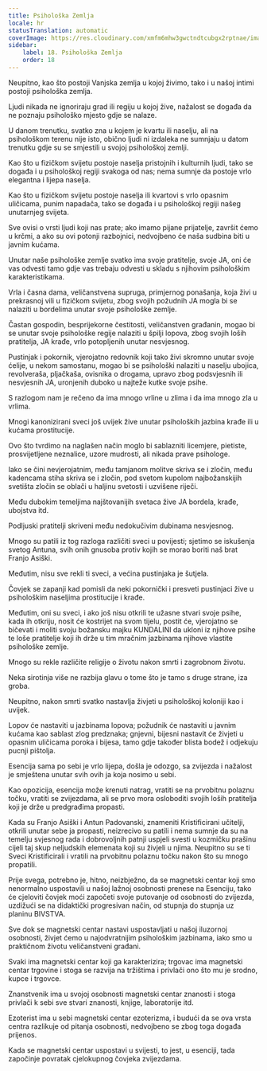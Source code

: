 ```yaml
---
title: Psihološka Zemlja
locale: hr
statusTranslation: automatic
coverImage: https://res.cloudinary.com/xmfm6mhw3gwctndtcubgx2rptnae/image/upload/v1741354419/small_cover_la_gran_rebelion_28716e29d2.webp
sidebar:
    label: 18. Psihološka Zemlja
    order: 18
---
```

Neupitno, kao što postoji Vanjska zemlja u kojoj živimo, tako i u našoj intimi postoji psihološka zemlja.

Ljudi nikada ne ignoriraju grad ili regiju u kojoj žive, nažalost se događa da ne poznaju psihološko mjesto gdje se nalaze.

U danom trenutku, svatko zna u kojem je kvartu ili naselju, ali na psihološkom terenu nije isto, obično ljudi ni izdaleka ne sumnjaju u datom trenutku gdje su se smjestili u svojoj psihološkoj zemlji.

Kao što u fizičkom svijetu postoje naselja pristojnih i kulturnih ljudi, tako se događa i u psihološkoj regiji svakoga od nas; nema sumnje da postoje vrlo elegantna i lijepa naselja.

Kao što u fizičkom svijetu postoje naselja ili kvartovi s vrlo opasnim uličicama, punim napadača, tako se događa i u psihološkoj regiji našeg unutarnjeg svijeta.

Sve ovisi o vrsti ljudi koji nas prate; ako imamo pijane prijatelje, završit ćemo u krčmi, a ako su ovi potonji razbojnici, nedvojbeno će naša sudbina biti u javnim kućama.

Unutar naše psihološke zemlje svatko ima svoje pratitelje, svoje JA, oni će vas odvesti tamo gdje vas trebaju odvesti u skladu s njihovim psihološkim karakteristikama.

Vrla i časna dama, veličanstvena supruga, primjernog ponašanja, koja živi u prekrasnoj vili u fizičkom svijetu, zbog svojih požudnih JA mogla bi se nalaziti u bordelima unutar svoje psihološke zemlje.

Častan gospodin, besprijekorne čestitosti, veličanstven građanin, mogao bi se unutar svoje psihološke regije nalaziti u špilji lopova, zbog svojih loših pratitelja, JA krađe, vrlo potopljenih unutar nesvjesnog.

Pustinjak i pokornik, vjerojatno redovnik koji tako živi skromno unutar svoje ćelije, u nekom samostanu, mogao bi se psihološki nalaziti u naselju ubojica, revolveraša, pljačkaša, ovisnika o drogama, upravo zbog podsvjesnih ili nesvjesnih JA, uronjenih duboko u najteže kutke svoje psihe.

S razlogom nam je rečeno da ima mnogo vrline u zlima i da ima mnogo zla u vrlima.

Mnogi kanonizirani sveci još uvijek žive unutar psiholoških jazbina krađe ili u kućama prostitucije.

Ovo što tvrdimo na naglašen način moglo bi sablazniti licemjere, pietiste, prosvijetljene neznalice, uzore mudrosti, ali nikada prave psihologe.

Iako se čini nevjerojatnim, među tamjanom molitve skriva se i zločin, među kadencama stiha skriva se i zločin, pod svetom kupolom najbožanskijih svetišta zločin se oblači u haljinu svetosti i uzvišene riječi.

Među dubokim temeljima najštovanijih svetaca žive JA bordela, krađe, ubojstva itd.

Podljuski pratitelji skriveni među nedokučivim dubinama nesvjesnog.

Mnogo su patili iz tog razloga različiti sveci u povijesti; sjetimo se iskušenja svetog Antuna, svih onih gnusoba protiv kojih se morao boriti naš brat Franjo Asiški.

Međutim, nisu sve rekli ti sveci, a većina pustinjaka je šutjela.

Čovjek se zapanji kad pomisli da neki pokornički i presveti pustinjaci žive u psihološkim naseljima prostitucije i krađe.

Međutim, oni su sveci, i ako još nisu otkrili te užasne stvari svoje psihe, kada ih otkriju, nosit će kostrijet na svom tijelu, postit će, vjerojatno se bičevati i moliti svoju božansku majku KUNDALINI da ukloni iz njihove psihe te loše pratitelje koji ih drže u tim mračnim jazbinama njihove vlastite psihološke zemlje.

Mnogo su rekle različite religije o životu nakon smrti i zagrobnom životu.

Neka sirotinja više ne razbija glavu o tome što je tamo s druge strane, iza groba.

Neupitno, nakon smrti svatko nastavlja živjeti u psihološkoj koloniji kao i uvijek.

Lopov će nastaviti u jazbinama lopova; požudnik će nastaviti u javnim kućama kao sablast zlog predznaka; gnjevni, bijesni nastavit će živjeti u opasnim uličicama poroka i bijesa, tamo gdje također blista bodež i odjekuju pucnji pištolja.

Esencija sama po sebi je vrlo lijepa, došla je odozgo, sa zvijezda i nažalost je smještena unutar svih ovih ja koja nosimo u sebi.

Kao opozicija, esencija može krenuti natrag, vratiti se na prvobitnu polaznu točku, vratiti se zvijezdama, ali se prvo mora osloboditi svojih loših pratitelja koji je drže u predgrađima propasti.

Kada su Franjo Asiški i Antun Padovanski, znameniti Kristificirani učitelji, otkrili unutar sebe ja propasti, neizrecivo su patili i nema sumnje da su na temelju svjesnog rada i dobrovoljnih patnji uspjeli svesti u kozmičku prašinu cijeli taj skup neljudskih elemenata koji su živjeli u njima. Neupitno su se ti Sveci Kristificirali i vratili na prvobitnu polaznu točku nakon što su mnogo propatili.

Prije svega, potrebno je, hitno, neizbježno, da se magnetski centar koji smo nenormalno uspostavili u našoj lažnoj osobnosti prenese na Esenciju, tako će cjeloviti čovjek moći započeti svoje putovanje od osobnosti do zvijezda, uzdižući se na didaktički progresivan način, od stupnja do stupnja uz planinu BIVSTVA.

Sve dok se magnetski centar nastavi uspostavljati u našoj iluzornoj osobnosti, živjet ćemo u najodvratnijim psihološkim jazbinama, iako smo u praktičnom životu veličanstveni građani.

Svaki ima magnetski centar koji ga karakterizira; trgovac ima magnetski centar trgovine i stoga se razvija na tržištima i privlači ono što mu je srodno, kupce i trgovce.

Znanstvenik ima u svojoj osobnosti magnetski centar znanosti i stoga privlači k sebi sve stvari znanosti, knjige, laboratorije itd.

Ezoterist ima u sebi magnetski centar ezoterizma, i budući da se ova vrsta centra razlikuje od pitanja osobnosti, nedvojbeno se zbog toga događa prijenos.

Kada se magnetski centar uspostavi u svijesti, to jest, u esenciji, tada započinje povratak cjelokupnog čovjeka zvijezdama.

